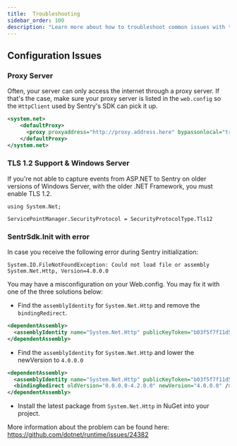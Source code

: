 ```yaml
---
title:  Troubleshooting
sidebar_order: 100
description: "Learn more about how to troubleshoot common issues with the ASP.NET SDK."
---
```


## Configuration Issues

### Proxy Server

Often, your server can only access the internet through a proxy server.
If that's the case, make sure your proxy server is listed in the `web.config` so the `HttpClient`
used by Sentry's SDK can pick it up.

```xml
<system.net>
    <defaultProxy>
      <proxy proxyaddress="http://proxy.address.here" bypassonlocal="true" />
    </defaultProxy>
</system.net>
```

### TLS 1.2 Support & Windows Server

If you're not able to capture events from ASP.NET to Sentry
on older versions of Windows Server, with the older .NET Framework, you must enable TLS 1.2.

```
using System.Net;

ServicePointManager.SecurityProtocol = SecurityProtocolType.Tls12
```

### SentrSdk.Init with error

In case you receive the following error during Sentry initialization:

`System.IO.FileNotFoundException: Could not load file or assembly System.Net.Http, Version=4.0.0.0`

You may have a misconfiguration on your Web.config. You may fix it with one of the three solutions below:

* Find the `assemblyIdentity` for `System.Net.Http` and remove the `bindingRedirect`.
```xml
<dependentAssembly>
  <assemblyIdentity name="System.Net.Http" publicKeyToken="b03f5f7f11d50a3a" culture="neutral" />
</dependentAssembly>
```

* Find the `assemblyIdentity` for `System.Net.Http` and lower the newVersion to `4.0.0.0`
```xml
<dependentAssembly>
  <assemblyIdentity name="System.Net.Http" publicKeyToken="b03f5f7f11d50a3a" culture="neutral" />
  <bindingRedirect oldVersion="0.0.0.0-4.2.0.0" newVersion="4.0.0.0" />
</dependentAssembly>
```

* Install the latest package from `System.Net.Http` in NuGet into your project.

More information about the problem can be found here: https://github.com/dotnet/runtime/issues/24382

<PlatformContent includePath="troubleshooting" />

